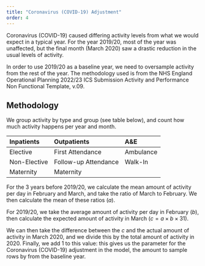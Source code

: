 ```yaml
---
title: "Coronavirus (COVID-19) Adjustment"
order: 4
---
```


Coronavirus (COVID-19) caused differing activity levels from what we would expect in a typical year. For the year 2019/20, most of the year was unaffected, but the final month (March 2020) saw a drastic reduction in the usual levels of activity.

In order to use 2019/20 as a baseline year, we need to oversample activity from the rest of the year. The methodology used is from the NHS England Operational Planning 2022/23 ICS Submission Activity and Performance Non Functional Template, v.09.

## Methodology

We group activity by type and group (see table below), and count how much activity happens per year and month.

| Inpatients   | Outpatients          | A&E       |
| :----------- | :------------------- | :-------- |
| Elective     | First Attendance     | Ambulance |
| Non-Elective | Follow-up Attendance | Walk-In   |
| Maternity    | Maternity            |           |

For the 3 years before 2019/20, we calculate the mean amount of activity per day in February and March, and take the ratio of March to February. We then calculate the mean of these ratios ($a$).

For 2019/20, we take the average amount of activity per day in February ($b$), then calculate the expected amount of activity in March ($c = a \times b \times 31$).

We can then take the difference between the $c$ and the actual amount of activity in March 2020, and we divide this by the total amount of activity in 2020. Finally, we add 1 to this value: this gives us the parameter for the Coronavirus (COVID-19) adjustment in the model, the amount to sample rows by from the baseline year.
